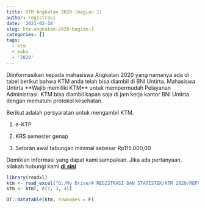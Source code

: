 ```yaml
---
title: KTM Angkatan 2020 (bagian 1)
author: registrasi
date: '2021-02-18'
slug: ktm-angkatan-2020-bagian-1
categories: []
tags:
  - ktm
  - maba
  - '2020'
---
```


Diinformasikan kepada mahasiswa Angkatan 2020 yang namanya ada di tabel berikut bahwa KTM anda telah bisa diambil di BNI Untirta. Mahasiswa Untirta \*\*Wajib memiliki KTM\*\* untuk mempermudah Pelayanan Administrasi. KTM bisa diambil kapan saja di jam kerja kantor BNI Untirta dengan mematuhi protokol kesehatan.

Berikut adalah persyaratan untuk mengambil KTM.

1.  e-KTP

2.  KRS semester genap

3.  Setoran awal tabungan minimal sebesar Rp115.000,00

Demikian informasi yang dapat kami sampaikan. Jika ada pertanyaan, silakah hubungi kami [**di sini**](http://wa.me/6281311734542){target="_blank"}

```r
library(readxl)
ktm <- read_excel("G:/My Drive/# REGISTRASI DAN STATISTIK/KTM 2020/REPORT KTM UNTIRTA_2511.xlsx")
ktm <- ktm[, c(1, 3, 4)]

DT::datatable(ktm, rownames = F)
```

